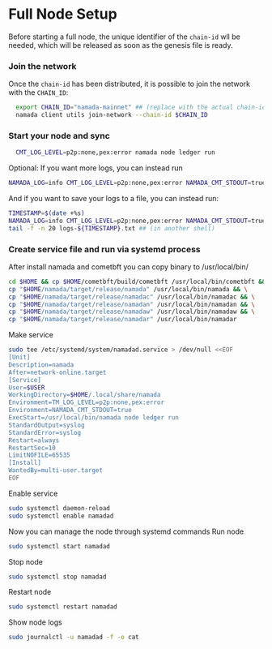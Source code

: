 # Full Node Setup
Before starting a full node, the unique identifier of the `chain-id` wll be needed, which will be released as soon as the genesis file is ready. 

### Join the network
Once the `chain-id` has been distributed, it is possible to join the network with the `CHAIN_ID`:
```bash copy
  export CHAIN_ID="namada-mainnet" ## (replace with the actual chain-id)
  namada client utils join-network --chain-id $CHAIN_ID
  ```

### Start your node and sync
```bash copy
  CMT_LOG_LEVEL=p2p:none,pex:error namada node ledger run
```
Optional: If you want more logs, you can instead run
```bash copy
NAMADA_LOG=info CMT_LOG_LEVEL=p2p:none,pex:error NAMADA_CMT_STDOUT=true namada node ledger run
```
And if you want to save your logs to a file, you can instead run:
```bash copy
TIMESTAMP=$(date +%s)
NAMADA_LOG=info CMT_LOG_LEVEL=p2p:none,pex:error NAMADA_CMT_STDOUT=true namada node ledger run &> logs-${TIMESTAMP}.txt
tail -f -n 20 logs-${TIMESTAMP}.txt ## (in another shell)
```

### Create service file and run via systemd process
After install namada and cometbft you can copy binary to /usr/local/bin/
```bash copy
cd $HOME && cp $HOME/cometbft/build/cometbft /usr/local/bin/cometbft && \
cp "$HOME/namada/target/release/namada" /usr/local/bin/namada && \
cp "$HOME/namada/target/release/namadac" /usr/local/bin/namadac && \
cp "$HOME/namada/target/release/namadan" /usr/local/bin/namadan && \
cp "$HOME/namada/target/release/namadaw" /usr/local/bin/namadaw && \
cp "$HOME/namada/target/release/namadar" /usr/local/bin/namadar
```
Make service
```bash copy
sudo tee /etc/systemd/system/namadad.service > /dev/null <<EOF
[Unit]
Description=namada
After=network-online.target
[Service]
User=$USER
WorkingDirectory=$HOME/.local/share/namada
Environment=TM_LOG_LEVEL=p2p:none,pex:error
Environment=NAMADA_CMT_STDOUT=true
ExecStart=/usr/local/bin/namada node ledger run 
StandardOutput=syslog
StandardError=syslog
Restart=always
RestartSec=10
LimitNOFILE=65535
[Install]
WantedBy=multi-user.target
EOF
```
Enable service
```bash copy
sudo systemctl daemon-reload
sudo systemctl enable namadad
```
Now you can manage the node through systemd commands
Run node
```bash copy
sudo systemctl start namadad
```
Stop node
```bash copy
sudo systemctl stop namadad
```
Restart node
```bash copy
sudo systemctl restart namadad
```
Show node logs
```bash copy
sudo journalctl -u namadad -f -o cat
```


